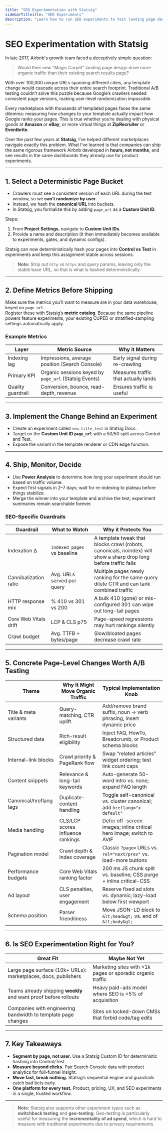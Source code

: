 ```yaml
---
title: "SEO Experimentation with Statsig"
sidebarTitleitle: "SEO Experiments"
description: "Learn how to run SEO experiments to test landing page designs and optimize organic traffic performance."
---
```

# SEO Experimentation with Statsig

In late 2017, Airbnb's growth team faced a deceptively simple question:  

> Would their new "Magic Carpet" landing page design drive more organic traffic than their existing search results page?  

With over 100,000 unique URLs spanning different cities, any template change would cascade across their entire search footprint. Traditional A/B testing couldn’t solve this puzzle because Google’s crawlers needed consistent page versions, making user-level randomization impossible.  

Every marketplace with thousands of templated pages faces the same dilemma: measuring how changes to your template actually impact how Google ranks your pages. This is true whether you’re dealing with physical goods at **Amazon** or **eBay**, or more virtual things at **ZipRecruiter** or **Eventbrite**.  

Over the past few years at **Statsig**, I’ve helped different marketplaces navigate exactly this problem. What I’ve learned is that companies can ship the same rigorous framework Airbnb developed in **hours, not months**, and see results in the same dashboards they already use for product experiments.  

---

## 1. Select a Deterministic Page Bucket

- Crawlers must see a consistent version of each URL during the test window, so we **can’t randomize by user**.  
- Instead, we hash the **canonical URL** into buckets.  
- In Statsig, you formalize this by adding `page_url` as a **Custom Unit ID**.  

Steps:
1. From **Project Settings**, navigate to **Custom Unit IDs**.  
2. Provide a name and description (it then immediately becomes available to experiments, gates, and dynamic configs).  

Statsig can now deterministically hash your pages into **Control vs Test** in experiments and keep this assignment stable across sessions.  

> **Note:** Strip out `http` vs `https` and query params, leaving only the stable base URL, so that is what is hashed deterministically.  

---

## 2. Define Metrics Before Shipping

Make sure the metrics you’ll want to measure are in your data warehouse, keyed on `page_url`.  
Register these with Statsig’s **metric catalog**. Because the same pipeline powers feature experiments, your existing CUPED or stratified-sampling settings automatically apply.  

### Example Metrics

| Layer            | Metric Source                                   | Why it Matters                                  |
|------------------|--------------------------------------------------|-------------------------------------------------|
| Indexing lag     | Impressions, average position (Search Console)   | Early signal during re-crawling                 |
| Primary KPI      | Organic sessions keyed by `page_url` (Statsig Events) | Measures traffic that actually lands            |
| Quality guardrail| Conversion, bounce, read-depth, revenue          | Ensures traffic is useful                       |

---

## 3. Implement the Change Behind an Experiment

- Create an experiment called `seo_title_test` in Statsig Docs.  
- Target on the **Custom Unit ID `page_url`** with a 50/50 split across Control and Test.  
- Expose the variant in the template renderer or CDN edge function.  

---

## 4. Ship, Monitor, Decide

- Use **Power Analysis** to determine how long your experiment should run based on traffic volume.  
- Expect first signals in 2–7 days; wait for re-indexing to plateau before things stabilize.  
- Merge the winner into your template and archive the test; experiment summaries remain searchable forever.  

### SEO-Specific Guardrails

| Guardrail            | What to Watch                 | Why it Protects You |
|----------------------|-------------------------------|---------------------|
| Indexation Δ         | `indexed_pages` vs baseline   | A template tweak that blocks crawl (robots, canonicals, noindex) will show a sharp drop long before traffic falls |
| Cannibalization ratio| Avg. URLs served per query    | Multiple pages newly ranking for the same query dilute CTR and can tank combined traffic |
| HTTP response mix    | % 410 vs 301 vs 200           | A bulk 410 (gone) or mis-configured 301 can wipe out long-tail pages |
| Core Web Vitals drift| LCP & CLS p75                 | Page-speed regressions may hurt rankings silently |
| Crawl budget         | Avg. TTFB + bytes/page        | Slow/bloated pages decrease crawl rate |

---

## 5. Concrete Page-Level Changes Worth A/B Testing

| Theme                 | Why It Might Move Organic Traffic | Typical Implementation Knob |
|-----------------------|-----------------------------------|-----------------------------|
| Title & meta variants | Query-matching, CTR uplift        | Add/remove brand suffix, noun → verb phrasing, insert dynamic price |
| Structured data       | Rich-result eligibility           | Inject FAQ, HowTo, Breadcrumb, or Product schema blocks |
| Internal-link blocks  | Crawl priority & PageRank flow    | Swap “related articles” widget ordering; test link count caps |
| Content snippets      | Relevance & long-tail keywords    | Auto-generate 50-word intro vs. none; expand FAQ length |
| Canonical/hreflang tags | Duplicate-content handling      | Toggle self-canonical vs. cluster canonical; add `hreflang="x-default"` |
| Media handling        | CLS/LCP scores influence rankings | Defer off-screen images; inline critical hero image; switch to AVIF |
| Pagination model      | Crawl depth & index coverage      | Classic `?page=` URLs vs. `rel="next/prev"` vs. load-more buttons |
| Performance budgets   | Core Web Vitals ranking factor    | 200 ms JS chunk split vs. baseline; CSS purge + inline critical-CSS |
| Ad layout             | CLS penalties, user engagement    | Reserve fixed ad slots vs. dynamic; lazy-load below first viewport |
| Schema position       | Parser friendliness               | Move JSON-LD block to `&lt;head&gt;` vs. end of `&lt;body&gt;` |

---

## 6. Is SEO Experimentation Right for You?

| Great Fit                                                                 | Maybe Not Yet                                                |
|---------------------------------------------------------------------------|--------------------------------------------------------------|
| Large page surface (10k+ URLs): marketplaces, docs, publishers            | Marketing sites with &lt;1k pages or sporadic organic traffic |
| Teams already shipping **weekly** and want proof before rollouts          | Heavy paid-ads model where SEO is &lt;5% of acquisition       |
| Companies with engineering bandwidth to template page changes             | Sites on locked-down CMSs that forbid code/tag edits         |

---

## 7. Key Takeaways

- **Segment by page, not user.** Use a Statsig Custom ID for deterministic hashing into Control/Test.  
- **Measure beyond clicks.** Pair Search Console data with product analytics for full-funnel insight.  
- **Move fast, break nothing.** Statsig’s sequential engine and guardrails catch bad bets early.  
- **One platform for every test.** Product, pricing, UX, and SEO experiments in a single, trusted workflow.  

---

> **Note:** Statsig also supports other experiment types such as **switchback testing** and **geo-testing**. Geo-testing is particularly useful for measuring the **incrementality of ad spend**, which is hard to measure with traditional experiments due to privacy requirements.

